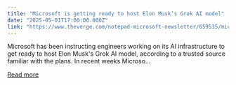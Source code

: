 ```yaml
---
title: "Microsoft is getting ready to host Elon Musk’s Grok AI model"
date: "2025-05-01T17:00:00.000Z"
link: "https://www.theverge.com/notepad-microsoft-newsletter/659535/microsoft-elon-musk-grok-ai-azure-ai-foundry-notepad"
---
```


Microsoft has been instructing engineers working on its AI infrastructure to get ready to host Elon Musk's Grok AI model, according to a trusted source familiar with the plans. In recent weeks Microso...

[Read more](https://www.theverge.com/notepad-microsoft-newsletter/659535/microsoft-elon-musk-grok-ai-azure-ai-foundry-notepad)
